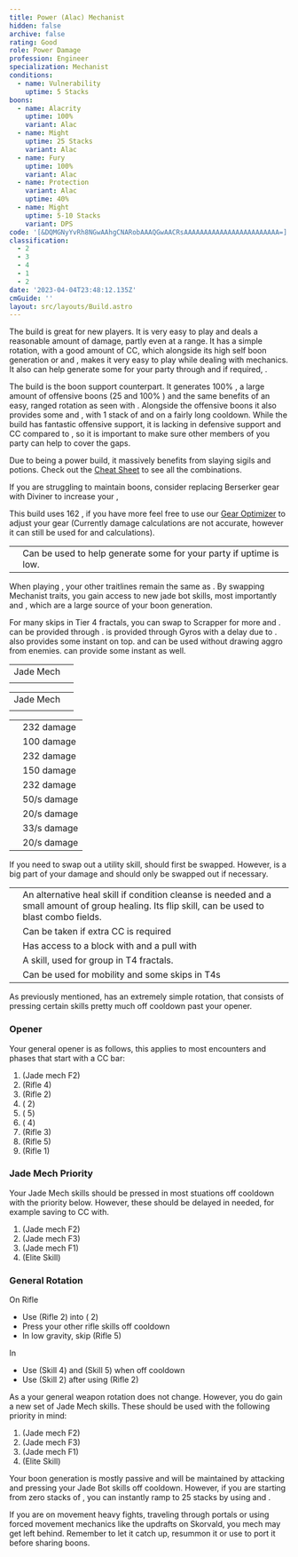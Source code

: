```yaml
---
title: Power (Alac) Mechanist
hidden: false
archive: false
rating: Good
role: Power Damage
profession: Engineer
specialization: Mechanist
conditions:
  - name: Vulnerability
    uptime: 5 Stacks
boons:
  - name: Alacrity
    uptime: 100%
    variant: Alac
  - name: Might
    uptime: 25 Stacks
    variant: Alac
  - name: Fury
    uptime: 100%
    variant: Alac
  - name: Protection
    variant: Alac
    uptime: 40%
  - name: Might
    uptime: 5-10 Stacks
    variant: DPS
code: '[&DQMGNyYvRh8NGwAAhgCNARobAAAQGwAACRsAAAAAAAAAAAAAAAAAAAAAAAA=]'
classification:
  - 2
  - 3
  - 4
  - 1
  - 2
date: '2023-04-04T23:48:12.135Z'
cmGuide: ''
layout: src/layouts/Build.astro
---
```


The <Specialization name="Mechanist" text="Power Mechanist"/> build is great for new players. It is very easy to play and deals a reasonable amount of damage, partly even at a range. It has a simple rotation, with a good amount of CC, which alongside its high self boon generation or <Boon name="Fury"/> and <Boon name="Quickness"/>, makes it very easy to play while dealing with mechanics. It also can help generate some <Boon name="Might"/> for your party through <Skill name="Blunderbuss"/> and if required, <Trait name="Pinpoint Distribution"/>.

The <Specialization name="Mechanist" text="Power Alacrity Mechanist"/> build is the boon support counterpart. It generates 100% <Boon name="Alacrity"/>, a large amount of offensive boons (25 <Boon name="Might"/> and 100% <Boon name="Fury"/>) and the same benefits of an easy, ranged rotation as seen with <Specialization name="Mechanist" text="Power Mechanist"/>. Alongside the offensive boons it also provides some <Boon name="Protection"/> and <Effect name="Barrier"/>, with 1 stack of <Boon name="Stability"/> and <Boon name="Aegis"/> on a fairly long cooldown. While the build has fantastic offensive support, it is lacking in defensive support and CC compared to <BuildLink build="Power Alac Renegade" specialization="Renegade"/>, so it is important to make sure other members of you party can help to cover the gaps.

<Divider text="Equipment"/>
<CharacterWithAr>

<Character title="Power Mechanist" gear='{"attributes":{"profession":"Engineer","specialization":"Mechanist","data":{"Health":20522,"Armor":2343,"Power":3631,"Precision":1960,"Toughness":1225,"Vitality":1460,"Ferocity":1605,"Condition Damage":750,"Expertise":0,"Concentration":225,"Healing Power":0,"Agony Resistance":150,"Condition Duration":0,"Boon Duration":0.15,"Critical Chance":1.0571428571428572,"Critical Damage":2.5700000000000003,"Power Coefficient":1,"Power2 Coefficient":0,"Burning Coefficient":0,"Bleeding Coefficient":0,"Poison Coefficient":0,"Torment Coefficient":0,"Confusion Coefficient":0,"Flat DPS":0,"Bleeding Duration":0.33,"Siphon Base Coefficient":0,"Effective Power":27818.55832681407,"NonCrit Effective Power":10824.34176140625,"Power DPS":10.711805285642692,"Power2 DPS":0,"Siphon DPS":0,"Bleeding Damage":96.3125,"Bleeding Stacks":0,"Bleeding DPS":0,"Burning Damage":355.421875,"Burning Stacks":0,"Burning DPS":0,"Confusion Damage":118.665625,"Confusion Stacks":0,"Confusion DPS":0,"Poison Damage":112.84375,"Poison Stacks":0,"Poison DPS":0,"Torment Damage":142.74375,"Torment Stacks":0,"Torment DPS":0,"Damage":10.711805285642692,"Effective Health":95687653.7313433,"Survivability":48646.49401695135,"Effective Healing":390,"Healing":390}},"armor":{"weight":"Medium","helmAffix":"Berserker","helmRuneId":24836,"helmRune":"Scholar","helmRuneCount":6,"helmInfusionId":37131,"shouldersAffix":"Berserker","shouldersRuneId":24836,"shouldersRune":"Scholar","shouldersRuneCount":6,"shouldersInfusionId":37131,"coatAffix":"Berserker","coatRuneId":24836,"coatRune":"Scholar","coatRuneCount":6,"coatInfusionId":37131,"glovesAffix":"Berserker","glovesRuneId":24836,"glovesRune":"Scholar","glovesRuneCount":6,"glovesInfusionId":37131,"leggingsAffix":"Berserker","leggingsRuneId":24836,"leggingsRune":"Scholar","leggingsRuneCount":6,"leggingsInfusionId":37131,"bootsAffix":"Berserker","bootsRuneId":24836,"bootsRune":"Scholar","bootsRuneCount":6,"bootsInfusionId":37131},"weapon":{"weapon1MainId":30694,"weapon1MainType":"Rifle","weapon1MainSigil1Id":24615,"weapon1MainAffix":"Berserker","weapon1MainInfusion1Id":37131,"weapon1MainInfusion2Id":37131,"weapon1MainSigil2Id":24868,"weapon2MainInfusion2Id":37131,"weapon2MainSigil2Id":24868},"backAndTrinket":{"backItemAffix":"Berserker","backItemInfusion1Id":37131,"backItemInfusion2Id":37131,"amuletAffix":"Berserker","ring1Affix":"Berserker","ring1Infusion1Id":37131,"ring1Infusion2Id":37131,"ring1Infusion3Id":37131,"ring2Affix":"Berserker","ring2Infusion1Id":37131,"ring2Infusion2Id":37131,"ring2Infusion3Id":37131,"accessory1Affix":"Berserker","accessory1InfusionId":37131,"accessory2Affix":"Berserker","accessory2InfusionId":37131},"consumables":{"foodId":91805,"utilityId":77569},"skills":{"healId":63049,"utility1Id":5805,"utility2Id":63111,"utility3Id":63253,"eliteId":63095},"assumedBuffs":{"value":[{"id":"might","type":"Boon"},{"id":"fury","type":"Boon"},{"id":"protection","type":"Boon"},{"id":"vulnerability","type":"Condition"},{"id":"jade-bot","gw2id":96613,"type":"Item"},{"id":"omnipotion","gw2id":79722,"type":"Item"}]},"traits":{"selection":[[1914,1923,526],[1882,1892,1947],[2279,2294,2292]],"lines":[38,6,70]}}'>

</Character>

<Character title="Alac Mechanist" gear='{"attributes":{"profession":"Engineer","specialization":"Mechanist","data":{"Health":20702,"Armor":2361,"Power":3462,"Precision":1845,"Toughness":1243,"Vitality":1478,"Ferocity":1441,"Condition Damage":750,"Expertise":0,"Concentration":828,"Healing Power":0,"Agony Resistance":162,"Condition Duration":0,"Boon Duration":0.552,"Critical Chance":1.0023809523809524,"Critical Damage":2.4606666666666666,"Power Coefficient":1,"Power2 Coefficient":0,"Burning Coefficient":0,"Bleeding Coefficient":0,"Poison Coefficient":0,"Torment Coefficient":0,"Confusion Coefficient":0,"Flat DPS":0,"Bleeding Duration":0.33,"Siphon Base Coefficient":0,"Effective Power":25395.402279988124,"NonCrit Effective Power":10320.5373665625,"Power DPS":9.778745583360848,"Power2 DPS":0,"Siphon DPS":0,"Bleeding Damage":96.3125,"Bleeding Stacks":0,"Bleeding DPS":0,"Burning Damage":355.421875,"Burning Stacks":0,"Burning DPS":0,"Confusion Damage":118.665625,"Confusion Stacks":0,"Confusion DPS":0,"Poison Damage":112.84375,"Poison Stacks":0,"Poison DPS":0,"Torment Damage":142.74375,"Torment Stacks":0,"Torment DPS":0,"Damage":9.778745583360848,"Effective Health":97268501.49253732,"Survivability":49450.17869473173,"Effective Healing":390,"Healing":390}},"armor":{"weight":"Medium","helmAffix":"Berserker","helmRuneId":24836,"helmRune":"Scholar","helmRuneCount":6,"helmInfusionId":37131,"shouldersAffix":"Diviner","shouldersRuneId":24836,"shouldersRune":"Scholar","shouldersRuneCount":6,"shouldersInfusionId":37131,"coatAffix":"Berserker","coatRuneId":24836,"coatRune":"Scholar","coatRuneCount":6,"coatInfusionId":37131,"glovesAffix":"Diviner","glovesRuneId":24836,"glovesRune":"Scholar","glovesRuneCount":6,"glovesInfusionId":37131,"leggingsAffix":"Berserker","leggingsRuneId":24836,"leggingsRune":"Scholar","leggingsRuneCount":6,"leggingsInfusionId":37131,"bootsAffix":"Diviner","bootsRuneId":24836,"bootsRune":"Scholar","bootsRuneCount":6,"bootsInfusionId":37131},"weapon":{"weapon1MainId":30694,"weapon1MainType":"Rifle","weapon1MainSigil1Id":24615,"weapon1MainAffix":"Diviner","weapon1MainInfusion1Id":37131,"weapon1MainInfusion2Id":37131,"weapon1MainSigil2Id":24868,"weapon2MainInfusion2Id":37131,"weapon2MainSigil2Id":24868},"backAndTrinket":{"backItemAffix":"Diviner","backItemInfusion1Id":37131,"backItemInfusion2Id":37131,"amuletAffix":"Assassin","ring1Affix":"Berserker","ring1Infusion1Id":37131,"ring1Infusion2Id":37131,"ring1Infusion3Id":37131,"ring2Affix":"Diviner","ring2Infusion1Id":37131,"ring2Infusion2Id":37131,"ring2Infusion3Id":37131,"accessory1Affix":"Diviner","accessory1InfusionId":37131,"accessory2Affix":"Berserker","accessory2InfusionId":37131},"consumables":{"foodId":91805,"utilityId":77569},"skills":{"healId":63049,"utility1Id":5805,"utility2Id":63111,"utility3Id":63253,"eliteId":63095},"assumedBuffs":{"value":[{"id":"might","type":"Boon"},{"id":"fury","type":"Boon"},{"id":"protection","type":"Boon"},{"id":"vulnerability","type":"Condition"},{"id":"jade-bot","gw2id":96613,"type":"Item"},{"id":"omnipotion","gw2id":79722,"type":"Item"}]},"traits":{"selection":[[1914,1923,526],[1882,1892,1947],[2296,2276,2281]],"lines":[38,6,70]}}'>

</Character>

</CharacterWithAr>

Due to being a power build, it massively benefits from slaying sigils and potions. Check out the [Cheat Sheet](/guides/cheat-sheet) to see all the combinations.

If you are struggling to maintain boons, consider replacing Berserker gear with Diviner to increase your <Attribute name="Boon Duration"/>,

This build uses 162 <Attribute name="Agony Resistance"/>, if you have more feel free to use our [Gear Optimizer](https://optimizer.discretize.eu/?m=fractals) to adjust your gear (Currently <Specialization name="Mechanist"/> damage calculations are not accurate, however it can still be used for <Attribute name="Precision"/> and <Attribute name="Concentration"/> calculations).

<Divider text="Build"/>

<Grid>
<GridItem sm="7">
<Traits traits1Id="38" traits1="Firearms" traits1SelectedIds="1914,1923,526" traits2Id="6" traits2="Explosives" traits2SelectedIds="1882,482,1947" traits3Id="70" traits3="Mechanist" traits3SelectedIds="2279,2294,2292"/>
<Card title="Situational Traits">

|                                                              |                                                                                         |
| ------------------------------------------------------------ | --------------------------------------------------------------------------------------- |
| <Trait name="Pinpoint Distribution" size="big" disableText/> | Can be used to help generate some <Boon name="Might"/> for your party if uptime is low. |

<Traits traits1Id="70" traits1="Alac Mechanist" traits1SelectedIds="2296,2276,2281" unembossed/>

When playing <Specialization name="Mechanist" text="Power Alacrity Mechanist"/>, your other traitlines remain the same as <Specialization name="Mechanist" text="Power Mechanist"/>. By swapping Mechanist traits, you gain access to new jade bot skills, most importantly <Skill id="63293"/> and <Skill id="63141"/>, which are a large source of your boon generation.

<Traits traits1="Scrapper" traits1Selected="Gyroscopic Acceleration, Kinetic Accelerators" unembossed />

For many skips in Tier 4 fractals, you can swap to Scrapper for more <Effect name="Stealth"/> and <Effect name="Superspeed"/>. <Effect name="Stealth"/> can be provided through <Skill name="Sneak Gyro"/>. <Effect name="Superspeed"/> is provided through Gyros with a delay due to <Trait name="Gyroscopic Acceleration"/>. <Skill name="Medic Gyro"/> also provides some instant <Effect name="Superspeed"/> on top. <Skill name="Bulwark Gyro"/> and <Skill name="Purge Gyro"/> can be used without drawing aggro from enemies. <Skill name="Bypass Coating"/> can provide some instant <Effect name="Superspeed"/> as well.
</Card>
</GridItem>

<GridItem sm="5">
<Card title="Additional DPS Skills">

|                                           |                                                                                                                                                                                                               |
| ----------------------------------------- | ------------------------------------------------------------------------------------------------------------------------------------------------------------------------------------------------------------- |
| Jade Mech                                 | <Skill id="63188" size="big" disableText/><Skill id="63345" size="big" disableText/><Skill id="63121" size="big" disableText/>                                                                                |
| <Skill id="6020" size="big" disableText/> | <Skill id="5882" size="big" disableText/><Skill id="5807" size="big" disableText/><Skill id="5808" size="big" disableText/><Skill id="5809" size="big" disableText/><Skill id="5806" size="big" disableText/> |

</Card>
<Card title="Additional Alac Skills">

|                                           |                                                                                                                                                                                                               |
| ----------------------------------------- | ------------------------------------------------------------------------------------------------------------------------------------------------------------------------------------------------------------- |
| Jade Mech                                 | <Skill id="63365" size="big" disableText/><Skill id="63293" size="big" disableText/><Skill id="63141" size="big" disableText/>                                                                                |
| <Skill id="6020" size="big" disableText/> | <Skill id="5882" size="big" disableText/><Skill id="5807" size="big" disableText/><Skill id="5808" size="big" disableText/><Skill id="5809" size="big" disableText/><Skill id="5806" size="big" disableText/> |

</Card>
<Card title="CC skills">

|                     |                                          |
| ------------------- | ---------------------------------------- |
| <Skill id="63345"/> | 232 damage                               |
| <Skill id="63121"/> | 100 damage                               |
| <Skill id="6154"/>  | 232 damage                               |
| <Skill id="63253"/> | 150 damage                               |
| <Skill id="5811"/>  | 232 damage                               |
| <Skill id="6004"/>  | <Condition name="Immobile"/> 50/s damage |
| <Skill id="5808"/>  | <Condition name="Blinded"/> 20/s damage  |
| <Skill id="5809"/>  | <Condition name="Chilled"/> 33/s damage  |
| <Skill id="63365"/> | <Condition name="Weakness"/> 20/s damage |

</Card>
<Card title="Situational Skills">
If you need to swap out a utility skill, <Skill name="Grenade Kit"/> should first be swapped. However, <Skill name="Shrapnel Grenade"/> is a big part of your damage and should only be swapped out if necessary.

|                                                     |                                                                                                                                                                     |
| --------------------------------------------------- | ------------------------------------------------------------------------------------------------------------------------------------------------------------------- |
| <Skill id="5857" size="big" disableText/>           | An alternative heal skill if condition cleanse is needed and a small amount of group healing. Its flip skill, <Skill id="5961"/> can be used to blast combo fields. |
| <Skill id="5811" size="big" disableText/>           | Can be taken if extra CC is required                                                                                                                                |
| <Skill name="Tool Kit" size="big" disableText/>     | Has access to a block with <Skill id="5998"/> and a pull with <Skill id="5996"/>                                                                                    |
| <Skill name="Sneak Gyro" size="big" disableText/>   | A <Specialization name="Scrapper"/> skill, used for group <Effect name="Stealth"/> in T4 fractals.                                                                  |
| <Skill name="Rocket Boots" size="big" disableText/> | Can be used for mobility and some skips in T4s                                                                                                                      |

</Card>
</GridItem>
</Grid>

<Divider text="Rotation / Skill Usage"/>

<Grid>
<GridItem sm="7">
<Card title="General Rotation">

As previously mentioned, <Specialization name="Mechanist" text="Power Mechanist"/> has an extremely simple rotation, that consists of pressing certain skills pretty much off cooldown past your opener.

### Opener

Your general opener is as follows, this applies to most encounters and phases that start with a CC bar:

1. <Skill id="63345"/> (Jade mech F2)
2. <Skill name="Overcharged Shot"/> (Rifle 4)
3. <Skill name="Blunderbuss"/> (Rifle 2)
4. <Skill name="Shrapnel Grenade"/> (<Skill name="Grenade Kit"/> 2)
5. <Skill name="Poison Grenade"/> (<Skill name="Grenade Kit"/> 5)
6. <Skill name="Freeze Grenade"/> (<Skill name="Grenade Kit"/> 4)
7. <Skill name="Net Shot"/> (Rifle 3)
8. <Skill name="Jump Shot"/> (Rifle 5)
9. <Skill id="6003"/> (Rifle 1)

### Jade Mech Priority

Your Jade Mech skills should be pressed in most stuations off cooldown with the priority below. However, these should be delayed in needed, for example saving <Skill id="63345"/> to CC with.

1.  <Skill id="63345"/> (Jade mech F2)
2.  <Skill id="63121"/> (Jade mech F3)
3.  <Skill id="63188"/> (Jade mech F1)
4.  <Skill id="63095"/> (Elite Skill)

### General Rotation

On Rifle

- Use <Skill name="Blunderbuss"/> (Rifle 2) into <Skill name="Shrapnel Grenade"/> (<Skill name="Grenade Kit"/> 2)
- Press your other rifle skills off cooldown
- In low gravity, skip <Skill name="Jump Shot"/> (Rifle 5)

In <Skill name="Grenade Kit"/>

- Use <Skill name="Freeze Grenade"/> (Skill 4) and <Skill name="Poison Grenade"/> (Skill 5) when off cooldown
- Use <Skill name="Shrapnel Grenade"/> (Skill 2) after using <Skill name="Blunderbuss"/> (Rifle 2)

</Card>
</GridItem>

<GridItem sm="5">
<Card title="Alacrity Mechanist">
  
As a <Specialization name="Mechanist" text="Power Alacrity Mechanist"/> your general weapon rotation does not change. However, you do gain a new set of Jade Mech skills. These should be used with the following priority in mind:

1.  <Skill id="63293"/> (Jade mech F2)
2.  <Skill id="63141"/> (Jade mech F3)
3.  <Skill id="63365"/> (Jade mech F1)
4.  <Skill id="63095"/> (Elite Skill)

Your boon generation is mostly passive and will be maintained by attacking and pressing your Jade Bot skills off cooldown. However, if you are starting from zero stacks of <Boon name="Might"/>, you can instantly ramp to 25 stacks by using <Skill id="63141"/> and <Skill name="Blunderbuss"/>.

If you are on movement heavy fights, traveling through portals or using forced movement mechanics like the updrafts on Skorvald, you mech may get left behind. Remember to let it catch up, resummon it or use <Skill name="Shift Signet"/> to port it before sharing boons.

</Card>
</GridItem>
</Grid>
